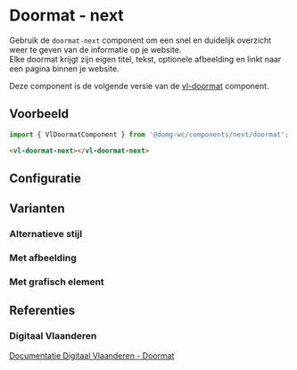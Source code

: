 
# Doormat - next

<VluxMetaData id="components-next-doormat" />

Gebruik de `doormat-next` component om een snel en duidelijk overzicht weer te geven van de informatie op je website.<br/>
Elke doormat krijgt zijn eigen titel, tekst, optionele afbeelding en linkt naar een pagina binnen je website.

Deze component is de volgende versie van de [vl-doormat](/docs/elements-doormat--documentatie) component.


## Voorbeeld

```js
import { VlDoormatComponent } from '@domg-wc/components/next/doormat';
```

```html
<vl-doormat-next></vl-doormat-next>
```

<Canvas of={VlDoormatStories.DoormatDefault} />


## Configuratie

<ArgTypes of={VlDoormatStories.DoormatDefault} />


## Varianten

### Alternatieve stijl

<Canvas of={VlDoormatStories.DoormatAlt} />

### Met afbeelding

<Canvas of={VlDoormatStories.DoormatImage} />

### Met grafisch element

<Canvas of={VlDoormatStories.DoormatGraphic} />


## Referenties

### Digitaal Vlaanderen

[Documentatie Digitaal Vlaanderen - Doormat](https://overheid.vlaanderen.be/webuniversum/v3/documentation/components/vl-ui-doormat)
